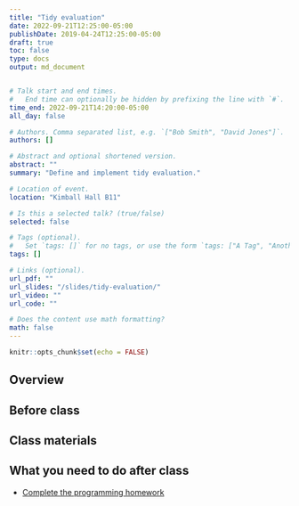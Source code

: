 ```yaml
---
title: "Tidy evaluation"
date: 2022-09-21T12:25:00-05:00
publishDate: 2019-04-24T12:25:00-05:00
draft: true
toc: false
type: docs
output: md_document


# Talk start and end times.
#   End time can optionally be hidden by prefixing the line with `#`.
time_end: 2022-09-21T14:20:00-05:00
all_day: false

# Authors. Comma separated list, e.g. `["Bob Smith", "David Jones"]`.
authors: []

# Abstract and optional shortened version.
abstract: ""
summary: "Define and implement tidy evaluation."

# Location of event.
location: "Kimball Hall B11"

# Is this a selected talk? (true/false)
selected: false

# Tags (optional).
#   Set `tags: []` for no tags, or use the form `tags: ["A Tag", "Another Tag"]` for one or more tags.
tags: []

# Links (optional).
url_pdf: ""
url_slides: "/slides/tidy-evaluation/"
url_video: ""
url_code: ""

# Does the content use math formatting?
math: false
---
```


```r
knitr::opts_chunk$set(echo = FALSE)
```

## Overview


## Before class



## Class materials


## What you need to do after class

* [Complete the programming homework](/homework/programming/)
